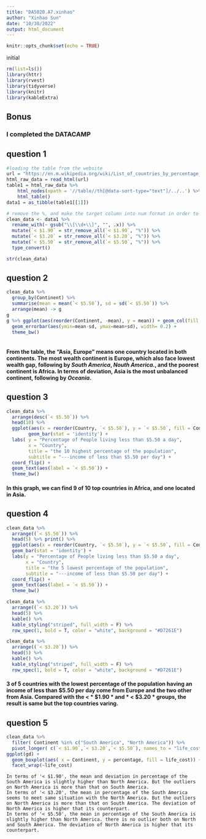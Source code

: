 ```yaml
---
title: "DA5020.A7.xinhao"
author: "Xinhao Sun"
date: "10/30/2022"
output: html_document
---
```


```r
knitr::opts_chunk$set(echo = TRUE)
```

initial
```r
rm(list=ls())
library(httr)
library(rvest)
library(tidyverse)
library(knitr)
library(kableExtra)
```

## Bonus
### I completed the DATACAMP

## question 1
```r
#loading the table from the website
url = "https://en.m.wikipedia.org/wiki/List_of_countries_by_percentage_of_population_living_in_poverty"
html_raw_data = read_html(url)
table1 = html_raw_data %>% 
    html_nodes(xpath = '//table//th[@data-sort-type="text"]/../..') %>% 
    html_table()
data1 = as_tibble(table1[[1]])

# remove the %, and make the target column into num format in order to calculate
clean_data <- data1 %>% 
  rename_with(~ gsub("\\[\\d+\\]", "", .x)) %>%
  mutate(`< $1.90` = str_remove_all(`< $1.90`, "%")) %>% 
  mutate(`< $3.20` = str_remove_all(`< $3.20`, "%")) %>% 
  mutate(`< $5.50` = str_remove_all(`< $5.50`, "%")) %>%
  type_convert()

str(clean_data)
```

## question 2
```r

clean_data %>%
  group_by(Continent) %>%
  summarise(mean = mean(`< $5.50`), sd = sd(`< $5.50`)) %>%
  arrange(mean) -> g
g
g %>% ggplot(aes(reorder(Continent, -mean), y = mean)) + geom_col(fill = '#AFEEEE') +
  geom_errorbar(aes(ymin=mean-sd, ymax=mean+sd), width= 0.2) + 
  theme_bw()
  
```

#### From the table, the "Asia, Europe" means one country located in both continents. The most **wealth continent** is **Europe**, which also face lowest wealth gap, following by *South America*, *Nouth America*., and the **poorest continent** is **Africa**. In terms of deviation, **Asia** is the **most unbalanced** continent, following by *Oceania*.

## question 3
```r
clean_data %>% 
  arrange(desc(`< $5.50`)) %>% 
  head(10) %>%
  ggplot(aes(x = reorder(Country, `< $5.50`), y = `< $5.50`, fill = Continent)) +
        geom_bar(stat = 'identity') +
  labs( y = "Percentage of People living less than $5.50 a day",
        x = "Country",
        title = "the 10 highest percentage of the population",
        subtitle = "---income of less than $5.50 per day") +
  coord_flip() +
  geom_text(aes(label = `< $5.50`)) +
  theme_bw()

```

#### In this graph, we can find 9 of 10 top countries in Africa, and one located in Asia.

## question 4
```r
clean_data %>% 
  arrange((`< $5.50`)) %>% 
  head(5) %>% print() %>%
  ggplot(aes(x = reorder(Country, `< $5.50`), y = `< $5.50`, fill = Continent)) +
  geom_bar(stat = 'identity') +
  labs(y = "Percentage of People living less than $5.50 a day",
       x = "Country",
       title = "the 5 lowest percentage of the population",
       subtitle = "---income of less than $5.50 per day") +
  coord_flip() +
  geom_text(aes(label = `< $5.50`)) +
  theme_bw()

clean_data %>% 
  arrange((`< $3.20`)) %>% 
  head(5) %>% 
  kable() %>%
  kable_styling("striped", full_width = F) %>% 
  row_spec(1, bold = T, color = "white", background = "#D7261E")

clean_data %>% 
  arrange((`< $3.20`)) %>% 
  head(5) %>%
  kable() %>%
  kable_styling("striped", full_width = F) %>% 
  row_spec(1, bold = T, color = "white", background = "#D7261E")
```

#### 3 of 5 countries with the lowest percentage of the population having an income of less than $5.50 per day come from Europe and the two other from Asia. Compared with the < * $1.90 * and * < $3.20 * groups, the result is same but the top countries varing.

## question 5
```r
clean_data %>% 
  filter( Continent %in% c("South America", "North America")) %>% 
  pivot_longer( c(`< $1.90`,`< $3.20`,`< $5.50`), names_to = "life_cost", values_to = "percentage") -> gd
ggplot(gd) +
  geom_boxplot(aes( x = Continent, y = percentage, fill = life_cost)) +
  facet_wrap(~life_cost)
```
```
In terms of '< $1.90', the mean and deviation in percentage of the South America is slightly higher than North America. But the outliers on North America is more than that on South America.
In terms of '< $3.20', the mean in percentage of the South America seems to meet same situation with the North America. But the outliers on North America is more than that on South America. The deviation of North America is higher that its counterpart.
In terms of '< $5.50', the mean in percentage of the South America is slightly higher than North America. there is no outlier both on North and South America. The deviation of North America is higher that its counterpart.
```
